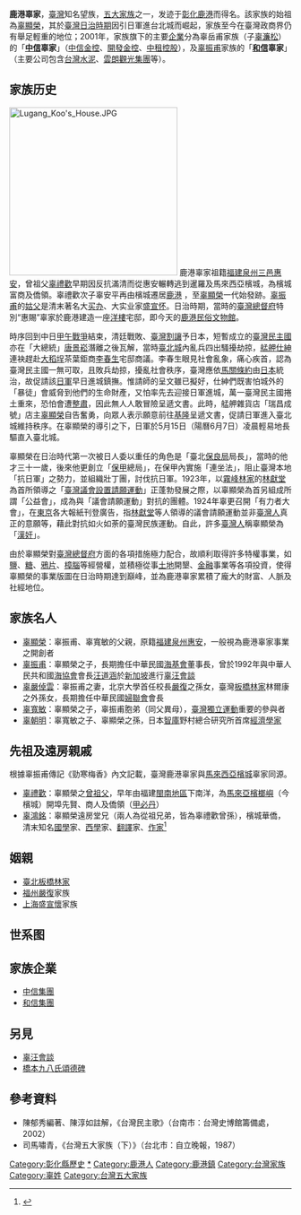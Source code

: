 {{Infobox family
|name                 = 鹿港辜家
|ethnicity            = [[閩南裔台灣人|閩南裔台灣人]]
|origin               = [[彰化縣_(清朝)|彰化]][[鹿港_(大字)|鹿港]]
|region               = {{ROC-TW}}
|members              = [[辜顯榮|辜顯榮]]<br />[[辜振甫|辜振甫]]、[[辜寬敏|辜寬敏]]<br />[[辜濂松|辜濂松]]
|connectedmembers     = 
|otherfamilies        = [[板橋林家|板橋林家]]
|distinctions         = 
|traditions           = 
|heirlooms            = 
|estate               = [[中國信託金融控股公司|中信集團]]<br />[[和信集團|和信集團]]<br />[[台灣水泥|臺泥企業團]]<br />[[鹿港民俗文物館|鹿港民俗文物館]]
|meaning              = 
}}

'''鹿港辜家'''，[[臺灣|臺灣]]知名望族，[[臺灣五大家族|五大家族]]之一，发迹于[[彰化縣_(清朝)|彰化]][[鹿港_(大字)|鹿港]]而得名。該家族的始祖為[[辜顯榮|辜顯榮]]，其於[[臺灣日治時期|臺灣日治時期]]因引日軍進台北城而崛起，家族至今在臺灣政商界仍有舉足輕重的地位；2001年，家族旗下的主要[[企業|企業]]分為辜岳甫家族（子[[辜濂松|辜濂松]]）的「'''[[中國信託金融控股公司|中信]]辜家'''」（[[中國信託金融控股公司|中信金控]]、[[中華開發金融控股公司|開發金控]]、[[中租控股|中租控股]]），及[[辜振甫|辜振甫]]家族的「'''[[和信集團|和信]]辜家'''」（主要公司包含[[台灣水泥|台灣水泥]]、[[雲朗觀光集團|雲朗觀光集團]]等）。

==家族历史==
[[File:Lugang_Koo's_House.JPG|300px]]
鹿港辜家祖籍[[福建|福建]][[泉州三邑|泉州三邑]][[惠安|惠安]]，曾祖父[[辜禮歡|辜禮歡]]早期因反抗滿清而從惠安輾轉逃到暹羅及馬來西亞檳城，為檳城富商及僑領。辜禮歡次子辜安平再由檳城遷居[[鹿港|鹿港]] ，至[[辜顯榮|辜顯榮]]一代始發跡。[[辜振甫|辜振甫]]的[[姑父|姑父]]是清末著名大[[买办|买办]]、大实业家[[盛宣怀|盛宣怀]]。日治時期，當時的[[臺灣總督府|臺灣總督府]]特別“惠賜”辜家於鹿港建造一座[[洋樓|洋樓]]宅邸，即今天的[[鹿港民俗文物館|鹿港民俗文物館]]。

時序回到中日[[甲午戰爭|甲午戰爭]]結束，清廷戰敗、[[臺灣割讓|臺灣割讓]]予日本，短暫成立的[[臺灣民主國|臺灣民主國]]亦在「大總統」[[唐景崧|唐景崧]]潛離之後瓦解，當時[[臺北城|臺北城]]內亂兵四出騷擾劫掠，[[艋舺|艋舺]][[仕紳|仕紳]]連袂趕赴[[大稻埕|大稻埕]]茶葉鉅商[[李春生|李春生]]宅邸商議。李春生眼見社會亂象，痛心疾首，認為臺灣民主國一無可取，且敗兵劫掠，擾亂社會秩序，臺灣應依[[馬關條約|馬關條約]]由[[日本|日本]]統治，故促請該[[日軍|日軍]]早日進城鎮撫。惟請師的呈文雖已擬好，仕紳們既害怕城外的「暴徒」會威脅到他們的生命財產，又怕率先去迎接日軍進城，萬一臺灣民主國捲土重來，恐怕會遭[[整肅|整肅]]，因此無人人敢冒險呈遞文書。此時，艋舺雜貨店「瑞昌成號」店主[[辜顯榮|辜顯榮]]自告奮勇，向眾人表示願意前往[[基隆|基隆]]呈遞文書，促請日軍進入臺北城維持秩序。在辜顯榮的導引之下，日軍於5月15日（陽曆6月7日）凌晨輕易地長驅直入臺北城。

辜顯榮在日治時代第一次被日人委以重任的角色是「臺北[[保良局|保良局]]局長」，當時的他才三十一歲，後來他更創立「[[保甲|保甲]]總局」，在保甲內實施「連坐法」，阻止臺灣本地「抗日軍」之勢力，並組織壯丁團，討伐抗日軍。1923年，以[[霧峰林家|霧峰林家]]的[[林獻堂|林獻堂]]為首所領導之「[[臺灣議會設置請願運動|臺灣議會設置請願運動]]」正蓬勃發展之際，以辜顯榮為首另組成所謂「公益會」，成為與「議會請願運動」對抗的團體。1924年辜更召開「有力者大會」，在[[東京|東京]]各大報紙刊登廣告，指[[林獻堂|林獻堂]]等人領導的議會請願運動並非[[臺灣人|臺灣人]]真正的意願等，藉此對抗如火如荼的臺灣民族運動。自此，許多[[臺灣人|臺灣人]]稱辜顯榮為「[[漢奸|漢奸]]」。

由於辜顯榮對[[臺灣總督府|臺灣總督府]]方面的各項措施極力配合，故順利取得許多特權事業，如[[盐_(化学)|鹽]]、[[糖|糖]]、[[鴉片|鴉片]]、[[樟腦|樟腦]]等經營權，並積極從事[[土地|土地]]開墾、[[金融|金融]]事業等各項投資，使得辜顯榮的事業版圖在日治時期達到巔峰，並為鹿港辜家累積了龐大的財富、人脈及社經地位。

==家族名人==
*[[辜顯榮|辜顯榮]]：辜振甫、辜寬敏的父親，原籍[[福建|福建]][[泉州|泉州]][[惠安|惠安]]，一般視為鹿港辜家事業之開創者
*[[辜振甫|辜振甫]]：辜顯榮之子，長期擔任中華民國[[海基會|海基會]]董事長，曾於1992年與中華人民共和國[[海協會|海協會]]會長[[汪道涵|汪道涵]]於[[新加坡|新加坡]]進行[[辜汪會談|辜汪會談]]
*[[辜嚴倬雲|辜嚴倬雲]]：辜振甫之妻，北京大學首任校長[[嚴復|嚴復]]之孫女，臺灣[[板橋林家|板橋林家]]林爾康之外孫女，長期擔任中華民國[[婦聯會|婦聯會]]會長
*[[辜寬敏|辜寬敏]]：辜顯榮之子，辜振甫胞弟（同父異母），[[臺灣獨立運動|臺灣獨立運動]]重要的參與者
*[[辜朝明|辜朝明]]：辜寬敏之子、辜顯榮之孫，日本[[智庫|智庫]]野村總合研究所首席[[經濟學家|經濟學家]]

==先祖及遠房親戚==
根據辜振甫傳記《勁寒梅香》內文記載，臺灣鹿港辜家與[[馬來西亞|馬來西亞]][[檳城|檳城]]辜家同源。
*[[辜禮歡|辜禮歡]]：辜顯榮之[[曾祖父|曾祖父]]，早年由福建[[閩南地區|閩南地區]]下南洋，為[[馬來亞|馬來亞]][[檳榔嶼|檳榔嶼]]（今檳城）開埠先賢、商人及僑領（[[甲必丹|甲必丹]]）
*[[辜鴻銘|辜鴻銘]]：辜顯榮遠房堂兄（兩人為從祖兄弟，皆為辜禮歡曾孫），檳城華僑，清末知名[[國學|國學]]家、[[西學|西學]]家、[[翻譯|翻譯]]家、[[作家|作家]]<ref>{{Cite web |url=https://books.google.com.tw/books?id=-MBdAAAAIAAJ&q=%E5%8B%81%E5%AF%92%E6%A2%85%E9%A6%99+%E8%BE%9C%E7%A6%AE%E6%AD%A1+%E8%BE%9C%E9%B4%BB%E9%8A%98&dq=%E5%8B%81%E5%AF%92%E6%A2%85%E9%A6%99+%E8%BE%9C%E7%A6%AE%E6%AD%A1+%E8%BE%9C%E9%B4%BB%E9%8A%98&hl=zh-TW&sa=X&ved=0ahUKEwiMqMWDz8_OAhVIW5QKHfkZBi8Q6AEIHDAA |title=存档副本 |accessdate=2016-08-20 |archive-date=2016-08-20 |archive-url=https://web.archive.org/web/20160820202708/https://books.google.com.tw/books?id=-MBdAAAAIAAJ&q=%E5%8B%81%E5%AF%92%E6%A2%85%E9%A6%99+%E8%BE%9C%E7%A6%AE%E6%AD%A1+%E8%BE%9C%E9%B4%BB%E9%8A%98&dq=%E5%8B%81%E5%AF%92%E6%A2%85%E9%A6%99+%E8%BE%9C%E7%A6%AE%E6%AD%A1+%E8%BE%9C%E9%B4%BB%E9%8A%98&hl=zh-TW&sa=X&ved=0ahUKEwiMqMWDz8_OAhVIW5QKHfkZBi8Q6AEIHDAA |dead-url=no }}</ref>

==姻親==

*[[臺北|臺北]][[板橋林家|板橋林家]]
*[[福州|福州]][[嚴復|嚴復]]家族
*[[上海|上海]][[盛宣懷|盛宣懷]]家族

==世系图==
<center>
{{chart/start|style=font-size:80%}}
{{chart| | | | | | | | | | | | | | | | | | | | | | | | | | | | | Qi | |Qi=辜琴 }}
{{chart| |,|-|-|-|-|-|-|-|-|-|-|-|-|-|-|-|-|-|-|-|-|-|-|-|-|-|-|-|(}}
{{chart| Xz | | | | | | | | | | | | | | | | | | | | | | | | | | Xr |Xz=辜顯忠|Xr=[[辜顯榮|辜顯榮]]}}
{{chart| |!| | | |,|-|-|-|-|-|-|-|-|-|-|-|v|-|-|-|-|-|-|-|-|-|-|-|^|-|-|-|-|-|-|-|-|-|-|-|-|-|-|-|v|-|-|-|v|-|-|-|-|-|-|-|.|}}
{{chart| Xd | | Yf | | | | | | | | | | Zf | | | | | | | | | | | | | | | | | | | | | | | | | | Wf | | Js | | | | | | Km |Xd=辜孝德|Yf=[[辜岳甫|辜岳甫]]|Zf=[[辜振甫|辜振甫]]|Wf=[[辜偉甫|辜偉甫]]|Js=辜京生|Km=[[辜寬敏|辜寬敏]]}}
{{chart| | | | | |!| | | | | | | | | | | |)|-|-|-|-|-|-|-|v|-|-|-|v|-|-|-|v|-|-|-|.| | | |,|-|-|-|+|-|-|-|.| | | |,|-|-|-|+|-|-|-|.| }}
{{chart| | | | | Ls | | | | | | | | | | Qy | | | | | | Cy | | Hq | | Hz | | Hr | | Yh | | Jz | | Hy | | Zm | | Ym | | Ql |Ls=[[辜濂松|辜濂松]]|Qy=[[辜啟允|辜啟允]]|Cy=[[辜成允|辜成允]]|Hq=辜怀群|Hz=辜怀箴|Hr=辜怀如|Yh=辜晏鸿|Jz=辜敬之|Hy=辜弘毅|Zm=[[辜朝明|辜朝明]]|Ym=辜英明|Ql=辜為明}}
{{chart| |,|-|-|-|+|-|-|-|v|-|-|-|.| | | |)|-|-|-|.| | | |)|-|-|-|.| | | | }}
{{chart| Zl | | Zy | | Zi | | Zu | | Gy | | Ch | | Gk | | Xh |Zl=[[辜仲諒|辜仲諒]]|Zy=[[辜仲瑩|辜仲瑩]]|Zi=[[辜仲立|辜仲立]]|Zu=辜仲玉|Gy=辜公怡|Ch=辜承慧|Gk=辜公恺|Xh=辜萱慧}}
{{chart/end}}
</center>

==家族企業==
*[[中國信託金融控股公司|中信集團]]
*[[和信集團|和信集團]]

==另見==
{{wikisourceshas|公益會聲明書|全島有力者大會決議書}}
*[[辜汪會談|辜汪會談]]
*[[橋本九八氏頌德碑|橋本九八氏頌德碑]]

== 參考資料 ==
*陳郁秀編著、陳淳如註解，《台灣民主歌》（台南市：台灣史博館籌備處，2002）
*司馬嘯青，《台灣五大家族（下）》（台北市：自立晚報，1987）

{{Five Families of Taiwan}}
{{臺灣本土望族}}
[[Category:彰化縣歷史|Category:彰化縣歷史]]
[[Category:鹿港辜家|*]]
[[Category:鹿港人|Category:鹿港人]]
[[Category:鹿港鎮|Category:鹿港鎮]]
[[Category:台灣家族|Category:台灣家族]]
[[Category:辜姓|Category:辜姓]]
[[Category:台灣五大家族|Category:台灣五大家族]]